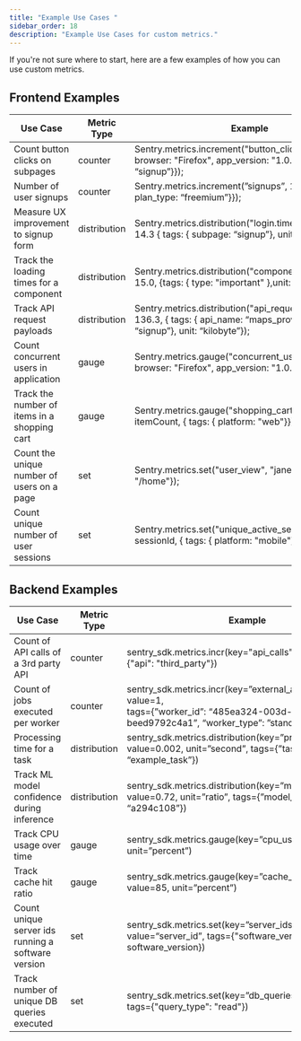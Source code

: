 ```yaml
---
title: "Example Use Cases "
sidebar_order: 18
description: "Example Use Cases for custom metrics."
---
```


If you're not sure where to start, here are a few examples of how you can use custom metrics.

## Frontend Examples

| **Use Case**                                 | **Metric Type**    | **Example**                                                                                                                             |
| -------------------------------------------- | ------------------ | --------------------------------------------------------------------------------------------------------------------------------------- |
| Count button clicks on subpages              | counter            | Sentry.metrics.increment("button_click", 1, { tags: { browser: "Firefox", app_version: "1.0.0", subpage: “signup”}});                   |
| Number of user signups                       | counter            | Sentry.metrics.increment(”signups”, 1, { tags: { plan_type: “freemium”}});                                                              |
| Measure UX improvement to signup form        | distribution       | Sentry.metrics.distribution("login.time_to_finish_form", 14.3 { tags: { subpage: “signup”}, unit: “second”});                           |
| Track the loading times for a component      | distribution       | Sentry.metrics.distribution("component_load_time", 15.0, {tags: { type: "important" },unit: "millisecond"});                            |
| Track API request payloads                   | distribution       | Sentry.metrics.distribution("api_request_payload", 136.3, { tags: { api_name: “maps_provider”, subpage: “signup”}, unit: “kilobyte”});  |
| Count concurrent users in application        | gauge              | Sentry.metrics.gauge("concurrent_users", 10, {  tags: { browser: "Firefox", app_version: "1.0.0"}});                                    |
| Track the number of items in a shopping cart | gauge              | Sentry.metrics.gauge("shopping_cart_item_count", itemCount, { tags: { platform: "web"}});                                               |
| Count the unique number of users on a page   | set                | Sentry.metrics.set("user_view", "jane", tags: {"page": "/home"});                                                                       |
| Count unique number of user sessions         | set                | Sentry.metrics.set("unique_active_sessions", sessionId, { tags: { platform: "mobile"}});                                                |


## Backend Examples

| **Use Case**                                       | **Metric Type**    | **Example**                                                                                                                                           |
| -------------------------------------------------- | -------------------| ----------------------------------------------------------------------------------------------------------------------------------------------------- |
| Count of API calls of a 3rd party API              | counter            | sentry_sdk.metrics.incr(key="api_calls", value=1, tags={"api": "third_party"})                                                                        |
| Count of jobs executed per worker                  | counter            | sentry_sdk.metrics.incr(key=”external_api_calls”, value=1,<br> tags={”worker_id”: “485ea324-003d-4f30-a0f9-beed9792c4a1”, “worker_type”: ”standard”}) |
| Processing time for a task                         | distribution       | sentry_sdk.metrics.distribution(key=”processing_time”, value=0.002, unit=”second”, tags={”task”: “example_task”})                                     |
| Track ML model confidence during inference         | distribution       | sentry_sdk.metrics.distribution(key=”model_confidence”, value=0.72, unit=”ratio”, tags={”model_id”: “a294c108”})                                      |
| Track CPU usage over time                          | gauge              | sentry_sdk.metrics.gauge(key=”cpu_usage”, value=94, unit=”percent”)                                                                                   |
| Track cache hit ratio                              | gauge              | sentry_sdk.metrics.gauge(key=”cache_hit_ratio”, value=85, unit=”percent”)                                                                             |
| Count unique server ids running a software version | set                | sentry_sdk.metrics.set(key=”server_ids_running”, value=“server_id”, tags={"software_version": software_version})                                      |
| Track number of unique DB queries executed         | set                | sentry_sdk.metrics.set(key=”db_queries”, value=query, tags={"query_type": "read"})                                                                    |

